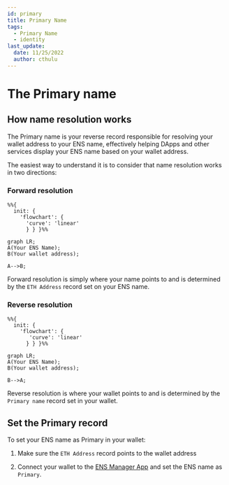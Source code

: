 ```yaml
---
id: primary
title: Primary Name
tags:
  - Primary Name
  - identity
last_update:
  date: 11/25/2022
  author: cthulu
---
```


# The Primary name

## How name resolution works

The Primary name is your reverse record responsible for resolving your wallet address to your ENS name, effectively helping DApps and other services display your ENS name based on your wallet address.

The easiest way to understand it is to consider that name resolution works in two directions:

### Forward resolution
```mermaid
%%{
  init: {
    'flowchart': {
      'curve': 'linear'
      } } }%%
      
graph LR;
A(Your ENS Name);
B(Your wallet address);

A-->B;
```
Forward resolution is simply where your name points to and is determined by the `ETH Address` record set on your ENS name.

### Reverse resolution
```mermaid
%%{
  init: {
    'flowchart': {
       'curve': 'linear'
      } } }%%
      
graph LR;
A(Your ENS Name);
B(Your wallet address);

B-->A;
```
Reverse resolution is where your wallet points to and is determined by the `Primary name` record set in your wallet.

## Set the Primary record

To set your ENS name as Primary in your wallet:

1. Make sure the `ETH Address` record points to the wallet address

1. Connect your wallet to the [ENS Manager App](https://app.ens.domains) and set the ENS name as `Primary`.
